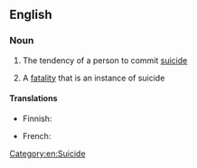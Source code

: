 ==English==

===Noun===
{{en-noun|~|suicidalities}}

# {{lb|en|uncountable}} The tendency of a person to commit [[suicide]]
# {{lb|en|countable}} A [[fatality]] that is an instance of suicide

====Translations====
{{trans-top|tendency to commit suicide}}
* Finnish: {{t|fi|itsetuhoisuus}}
{{trans-mid}}
* French: {{t|fr|suicidalité|f}}
{{trans-bottom}}
[[Category:en:Suicide]]